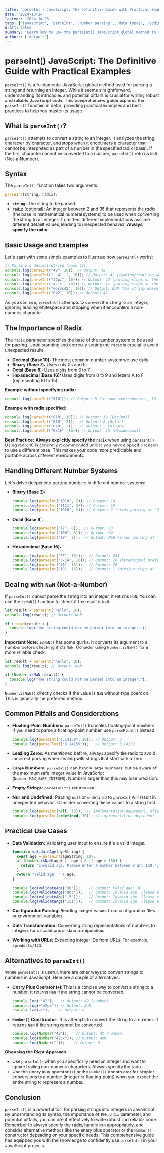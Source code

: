 ```yaml
---
title: 'parseInt() JavaScript: The Definitive Guide with Practical Examples'
date: '2024-10-26'
lastmod: '2024-10-26'
tags: ['javascript', 'parseInt', 'number parsing', 'data types', 'coding', 'web development']
draft: false
summary: 'Learn how to use the parseInt() JavaScript global method to reliably convert strings to integers. This comprehensive guide covers syntax, radix, common pitfalls, and best practices with practical code examples.'
authors: ['default']
---
```


# parseInt() JavaScript: The Definitive Guide with Practical Examples

`parseInt()` is a fundamental JavaScript global method used for parsing a string and returning an integer. While it seems straightforward, understanding its intricacies and potential pitfalls is crucial for writing robust and reliable JavaScript code. This comprehensive guide explores the `parseInt()` function in detail, providing practical examples and best practices to help you master its usage.

## What is `parseInt()`?

`parseInt()` attempts to convert a string to an integer.  It analyzes the string, character by character, and stops when it encounters a character that cannot be interpreted as part of a number in the specified radix (base). If the first character cannot be converted to a number, `parseInt()` returns `NaN` (Not-a-Number).

## Syntax

The `parseInt()` function takes two arguments:

```javascript
parseInt(string, radix);
```

*   **`string`**: The string to be parsed.
*   **`radix`** (optional): An integer between 2 and 36 that represents the *radix* (the base in mathematical numeral systems) to be used when converting the string to an integer. If omitted, different implementations assume different default values, leading to unexpected behavior. **Always specify the radix.**

## Basic Usage and Examples

Let's start with some simple examples to illustrate how `parseInt()` works:

```javascript
// Parsing a decimal string (base 10)
console.log(parseInt("42", 10)); // Output: 42
console.log(parseInt("  42  ", 10)); // Output: 42 (leading/trailing whitespace is ignored)
console.log(parseInt("42px", 10)); // Output: 42 (parsing stops at the non-numeric character 'p')
console.log(parseInt("42.5", 10)); // Output: 42 (parsing stops at the decimal point)
console.log(parseInt("words42", 10)); // Output: NaN (the string doesn't start with a number)
console.log(parseInt("042", 10)); // Output: 42
```

As you can see, `parseInt()` attempts to convert the string to an integer, ignoring leading whitespace and stopping when it encounters a non-numeric character.

## The Importance of Radix

The `radix` parameter specifies the base of the number system to be used for parsing.  Understanding and correctly setting the `radix` is crucial to avoid unexpected results.

*   **Decimal (Base 10):**  The most common number system we use daily.
*   **Binary (Base 2):**  Uses only 0s and 1s.
*   **Octal (Base 8):** Uses digits from 0 to 7.
*   **Hexadecimal (Base 16):** Uses digits from 0 to 9 and letters A to F (representing 10 to 15).

**Example without specifying radix:**

```javascript
console.log(parseInt("010")); // Output: 8 (in some environments), 10 (in others), depends on browser/runtime!
```

**Example with radix specified:**

```javascript
console.log(parseInt("010", 10)); // Output: 10 (Decimal)
console.log(parseInt("010", 8));  // Output: 8 (Octal)
console.log(parseInt("010", 2));  // Output: 2 (Binary)
console.log(parseInt("0x10", 16)); // Output: 16 (Hexadecimal)
```

**Best Practice:**  **Always explicitly specify the `radix`** when using `parseInt()`. Using radix 10 is generally recommended unless you have a specific reason to use a different base. This makes your code more predictable and portable across different environments.

## Handling Different Number Systems

Let's delve deeper into parsing numbers in different number systems:

*   **Binary (Base 2):**

    ```javascript
    console.log(parseInt("1010", 2)); // Output: 10
    console.log(parseInt("1111", 2)); // Output: 15
    console.log(parseInt("1020", 2)); // Output: 2 (stops parsing at '2' as it's not a valid binary digit)
    ```

*   **Octal (Base 8):**

    ```javascript
    console.log(parseInt("77", 8));  // Output: 63
    console.log(parseInt("100", 8)); // Output: 64
    console.log(parseInt("80", 8));  // Output: NaN (stops parsing at '8' as it's not a valid octal digit)
    ```

*   **Hexadecimal (Base 16):**

    ```javascript
    console.log(parseInt("FF", 16));   // Output: 255
    console.log(parseInt("0x1A", 16)); // Output: 26 (hexadecimal prefix '0x' is allowed but not required)
    console.log(parseInt("1A", 16));   // Output: 26
    console.log(parseInt("1G", 16));   // Output: 1 (parsing stops at 'G' as it's not a valid hexadecimal digit)
    ```

##  Dealing with `NaN` (Not-a-Number)

If `parseInt()` cannot parse the string into an integer, it returns `NaN`.  You can use the `isNaN()` function to check if the result is `NaN`.

```javascript
let result = parseInt("hello", 10);
console.log(result); // Output: NaN

if (isNaN(result)) {
  console.log("The string could not be parsed into an integer.");
}
```

**Important Note:**  `isNaN()` has some quirks.  It converts its argument to a number before checking if it's `NaN`.  Consider using `Number.isNaN()` for a more reliable check:

```javascript
let result = parseInt("hello", 10);
console.log(result); // Output: NaN

if (Number.isNaN(result)) {
  console.log("The string could not be parsed into an integer.");
}
```

`Number.isNaN()` directly checks if the value is `NaN` without type coercion. This is generally the preferred method.

## Common Pitfalls and Considerations

*   **Floating-Point Numbers:**  `parseInt()` truncates floating-point numbers.  If you need to parse a floating-point number, use `parseFloat()` instead.

    ```javascript
    console.log(parseInt("3.14159", 10)); // Output: 3
    console.log(parseFloat("3.14159"));   // Output: 3.14159
    ```

*   **Leading Zeros:** As mentioned before, always specify the radix to avoid incorrect parsing when dealing with strings that start with a zero.

*   **Large Numbers:**  `parseInt()` can handle large numbers, but be aware of the maximum safe integer value in JavaScript (`Number.MAX_SAFE_INTEGER`).  Numbers larger than this may lose precision.

*   **Empty Strings:** `parseInt("")` returns `NaN`.

*   **Null and Undefined:** Passing `null` or `undefined` to `parseInt` will result in unexpected behavior. Consider converting these values to a string first.

    ```javascript
    console.log(parseInt(null, 10));  // implementation-dependent, often returns NaN or 0
    console.log(parseInt(undefined, 10)); // implementation-dependent, often returns NaN
    ```

## Practical Use Cases

*   **Data Validation:**  Validating user input to ensure it's a valid integer.

    ```javascript
    function validateAge(ageString) {
      const age = parseInt(ageString, 10);
      if (Number.isNaN(age) || age < 0 || age > 150) {
        return "Invalid age. Please enter a number between 0 and 150.";
      }
      return "Valid age: " + age;
    }

    console.log(validateAge("30"));    // Output: Valid age: 30
    console.log(validateAge("abc"));   // Output: Invalid age. Please enter a number between 0 and 150.
    console.log(validateAge("-5"));    // Output: Invalid age. Please enter a number between 0 and 150.
    console.log(validateAge("151"));   // Output: Invalid age. Please enter a number between 0 and 150.
    ```

*   **Configuration Parsing:**  Reading integer values from configuration files or environment variables.

*   **Data Transformation:** Converting string representations of numbers to integers for calculations or data manipulation.

*   **Working with URLs:**  Extracting integer IDs from URLs.  For example, `/products/123`.

## Alternatives to `parseInt()`

While `parseInt()` is useful, there are other ways to convert strings to numbers in JavaScript. Here are a couple of alternatives:

*   **Unary Plus Operator (`+`)**: This is a concise way to convert a string to a number.  It returns `NaN` if the string cannot be converted.

    ```javascript
    console.log(+"42");   // Output: 42 (number)
    console.log(+"42px"); // Output: NaN
    console.log(+"");    // Output: 0
    ```

*   **`Number()` Constructor**: This attempts to convert the string to a number.  It returns `NaN` if the string cannot be converted.

    ```javascript
    console.log(Number("42"));   // Output: 42 (number)
    console.log(Number("42px")); // Output: NaN
    console.log(Number(""));    // Output: 0
    ```

**Choosing the Right Approach:**

*   Use `parseInt()` when you specifically need an integer and want to ignore trailing non-numeric characters. Always specify the radix.
*   Use the unary plus operator (`+`) or the `Number()` constructor for simpler conversions to a number (integer or floating-point) when you expect the entire string to represent a number.

## Conclusion

`parseInt()` is a powerful tool for parsing strings into integers in JavaScript. By understanding its syntax, the importance of the `radix` parameter, and potential pitfalls, you can use it effectively to write robust and reliable code. Remember to always specify the radix, handle `NaN` appropriately, and consider alternative methods like the unary plus operator or the `Number()` constructor depending on your specific needs. This comprehensive guide has equipped you with the knowledge to confidently use `parseInt()` in your JavaScript projects.